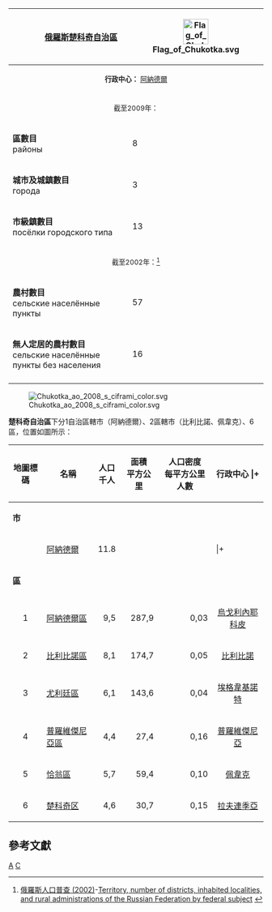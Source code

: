 {| border=1 align="right" cellpadding=2 cellspacing=0 style="margin: 0 0 1em 1em; background: #f9f9f9; border: 1px #aaa solid; border-collapse: collapse; font-size: 95%;"
|-
! bgcolor="#ccccff" style="padding:0 0 0 50px;" | [[俄羅斯|俄羅斯]][[楚科奇自治區|楚科奇自治區]]
| width="50px" | [[File:Flag_of_Chukotka.svg|50px]]
|-
| colspan=2 align="center"|<small>'''行政中心：''' [[阿納德爾|阿納德爾]]</small>
|-
| colspan=2 align="center"|<small>截至2009年：</small>
|-
| '''區數目'''<br />районы|| 8
|-
| '''城市及城鎮數目'''<br />города|| 3
|-
| '''市級鎮數目'''<br />посёлки городского типа|| 13
|-
| colspan=2 align="center"|<small>截至2002年：<ref name="Census">[[俄羅斯人口普查_(2002)|俄羅斯人口普查 (2002)]]-[http://perepis2002.ru/ct/html/TOM_01_03.htm Territory, number of districts, inhabited localities, and rural administrations of the Russian Federation by federal subject] {{webarchive|url=https://web.archive.org/web/20110928181511/http://perepis2002.ru/ct/html/TOM_01_03.htm |date=2011-09-28 }}</ref></small>
|-
| '''農村數目'''<br>сельские населённые пункты|| 57
|-
| '''無人定居的農村數目'''<br>сельские населённые пункты без населения|| 16
|-
|}
[[File:Chukotka_ao_2008_s_ciframi_color.svg|right]]

'''楚科奇自治區'''下分1自治區轄市（阿納德爾）、2區轄市（比利比諾、佩韋克）、6區，位置如圖所示：

{| class="standard"
|-
! 地圖標碼
! 名稱
! 人口 <br /> 千人
! 面積 <br /> 平方公里
! 人口密度 <br /> 每平方公里人數
! 行政中心
|+
|- bgcolor="#e6eaec"
| colspan="7" | '''市'''
|-class="shadow"
|
| [[阿納德爾|阿納德爾]]
| align=right |11.8
|
|
|
|+
|- bgcolor="#e6eaec"
| colspan="7" | '''區'''
|-
| align="center" | 1
| [[阿納德爾區|阿納德爾區]]
| align=right| 9,5
| align=right| 287,9
| align=right| 0,03
| align=center | [[烏戈利內耶科皮|烏戈利內耶科皮]]
|-
| align="center" | 2
| [[比利比諾區|比利比諾區]]
| align=right| 8,1
| align=right| 174,7
| align=right| 0,05
| align=center | [[比利比諾|比利比諾]]
|-
| align="center" | 3
| [[尤利廷區|尤利廷區]]
| align=right| 6,1
| align=right| 143,6
| align=right| 0,04
| align=center | [[埃格韋基諾特|埃格韋基諾特]]
|-
| align="center" | 4
| [[普羅維傑尼亞區|普羅維傑尼亞區]]
| align=right| 4,4
| align=right| 27,4
| align=right| 0,16
| align=center | [[普羅維傑尼亞|普羅維傑尼亞]]
|-
| align="center" | 5
| [[恰翁區|恰翁區]]
| align=right| 5,7
| align=right| 59,4
| align=right| 0,10
| align=center | [[佩韋克|佩韋克]]
|-
| align="center" | 6
| [[楚科奇区|楚科奇区]]
| align=right| 4,6
| align=right| 30,7
| align=right| 0,15
| align=center | [[拉夫連季亞|拉夫連季亞]]
|}

==參考文獻==
{{Reflist}}

{{楚科奇自治區行政區劃}}
[[Category:楚科奇自治區|A]]
[[Category:俄罗斯各联邦主体行政区划|C]]